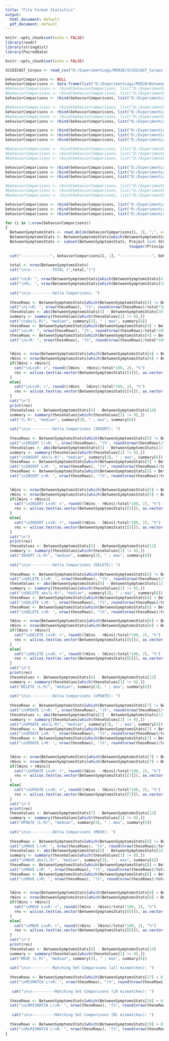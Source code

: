 ```yaml
---
title: "File Format Statistics"
output:
  html_document: default
  pdf_document: default
---
```


```r
knitr::opts_chunk$set(echo = FALSE)
library(readr)
library(stringdist)
library(PairedData)
```

```r
knitr::opts_chunk$set(echo = FALSE)

SCCDICAST_Corpus <- read_csv("D:/ExperimentLogs/MSR20/SCCDICAST_Corpus.csv")

behaviorComparisons <- NULL
behaviorComparisons <- data.frame(list("D:/ExperimentLogs/MSR20/BetweenSymptomsStats_2048_48.txt", "F*(2048)rl,et", "F(48)rl,et"), stringsAsFactors = FALSE)
#behaviorComparisons <- rbind(behaviorComparisons, list("D:/ExperimentLogs/MSR20/BetweenSymptomsStats_2042_42.txt", "F*(2042)rl,it", "F(42)rl,it"))
#behaviorComparisons <- rbind(behaviorComparisons, list("D:/ExperimentLogs/MSR20/BetweenSymptomsStats_2032_32.txt", "F*(2032)dl,it", "F(32)dl,it"))
behaviorComparisons <- rbind(behaviorComparisons, list("D:/ExperimentLogs/MSR20/BetweenSymptomsStats_2010_10.txt", "F*(2010)dl,et", "F(10)dl,et"))

#behaviorComparisons <- rbind(behaviorComparisons, list("D:/ExperimentLogs/MSR20/BetweenSymptomsStats_2040_1040.txt", "P*(2040)rl,it", "P(1040)rl,it"))
behaviorComparisons <- rbind(behaviorComparisons, list("D:/ExperimentLogs/MSR20/BetweenSymptomsStats_2038_1038.txt", "P*(2038)dl,et", "P(1038)rl,et"))
#behaviorComparisons <- rbind(behaviorComparisons, list("D:/ExperimentLogs/MSR20/BetweenSymptomsStats_2030_1030.txt", "P*(2030)dl,it", "P(1030)dl,it"))
behaviorComparisons <- rbind(behaviorComparisons, list("D:/ExperimentLogs/MSR20/BetweenSymptomsStats_2028_1028.txt", "P*(2028)dl,et", "P(1028)dl,et"))

behaviorComparisons <- rbind(behaviorComparisons, list("D:/ExperimentLogs/MSR20/BetweenSymptomsStats_2010_2048.txt", "F*(2010)dl,et", "F*(2048)rl,et"))
behaviorComparisons <- rbind(behaviorComparisons, list("D:/ExperimentLogs/MSR20/BetweenSymptomsStats_2028_2038.txt", "P*(2028)dl,et", "P*(2038)rl,et"))
behaviorComparisons <- rbind(behaviorComparisons, list("D:/ExperimentLogs/MSR20/BetweenSymptomsStats_1050_1054.txt", "L(1050)dl,et", "L(1054)rl,et"))

#behaviorComparisons <- rbind(behaviorComparisons, list("D:/ExperimentLogs/MSR20/BetweenSymptomsStats_2042_2040.txt", "F*(2042)rl,it", "P*(2040)rl,it"))
#behaviorComparisons <- rbind(behaviorComparisons, list("D:/ExperimentLogs/MSR20/BetweenSymptomsStats_2042_1056.txt", "F*(2042)rl,it", "L(1056)rl,it"))
#behaviorComparisons <- rbind(behaviorComparisons, list("D:/ExperimentLogs/MSR20/BetweenSymptomsStats_2040_1056.txt", "P*(2040)rl,it", "L(1056)rl,it"))

behaviorComparisons <- rbind(behaviorComparisons, list("D:/ExperimentLogs/MSR20/BetweenSymptomsStats_2048_2038.txt", "F*(2048)rl,et", "P*(2038)rl,et"))
behaviorComparisons <- rbind(behaviorComparisons, list("D:/ExperimentLogs/MSR20/BetweenSymptomsStats_2048_1054.txt", "F*(2048)rl,et", "L(1054)rl,et"))
behaviorComparisons <- rbind(behaviorComparisons, list("D:/ExperimentLogs/MSR20/BetweenSymptomsStats_2038_1054.txt", "P*(2038)rl,et", "L(1054)rl,et"))

#behaviorComparisons <- rbind(behaviorComparisons, list("D:/ExperimentLogs/MSR20/BetweenSymptomsStats_2032_2030.txt", "F*(2032)dl,it", "P*(2030)dl,it"))
#behaviorComparisons <- rbind(behaviorComparisons, list("D:/ExperimentLogs/MSR20/BetweenSymptomsStats_2032_1052.txt", "F*(2032)dl,it", "L(1052)dl,it"))
#behaviorComparisons <- rbind(behaviorComparisons, list("D:/ExperimentLogs/MSR20/BetweenSymptomsStats_2030_1052.txt", "P*(2030)dl,it", "L(1052)dl,it"))

behaviorComparisons <- rbind(behaviorComparisons, list("D:/ExperimentLogs/MSR20/BetweenSymptomsStats_2010_2028.txt", "F*(2010)dl,et", "P*(2028)dl,et"))
behaviorComparisons <- rbind(behaviorComparisons, list("D:/ExperimentLogs/MSR20/BetweenSymptomsStats_2010_1050.txt", "F*(2010)dl,et", "L(1050)dl,et"))
behaviorComparisons <- rbind(behaviorComparisons, list("D:/ExperimentLogs/MSR20/BetweenSymptomsStats_2028_1050.txt", "P*(2028)dl,et", "L(1050)dl,et"))

for (i in 1:nrow(behaviorComparisons)) 
{
  BetweenSymptomsStats <- read_delim(behaviorComparisons[i, 1], ";", escape_double = FALSE, trim_ws = TRUE)
  BetweenSymptomsStats <- BetweenSymptomsStats[which(BetweenSymptomsStats[4] > 0 & BetweenSymptomsStats[10] > 0),] 
  BetweenSymptomsStats <- subset(BetweenSymptomsStats, Project %in% SCCDICAST_Corpus$Project & 
                                                       toupper(PrincipalRevisionPair) %in% SCCDICAST_Corpus$RevisionPair_Id) 
  
  cat("-------------", behaviorComparisons[i, 1], "--------------", behaviorComparisons[i, 2], behaviorComparisons[i, 3])  
  
  total <- nrow(BetweenSymptomsStats)
  cat("\n\n----------TOTAL (",total,")")

  cat("\nLR: ", nrow(BetweenSymptomsStats[which(BetweenSymptomsStats[4] != 0),]), "(%", round(nrow(BetweenSymptomsStats[which(BetweenSymptomsStats[4] != 0),])/total*100, 2), ")")
  cat("\nRL: ", nrow(BetweenSymptomsStats[which(BetweenSymptomsStats[10] != 0),]), "(%", round(nrow(BetweenSymptomsStats[which(BetweenSymptomsStats[10] != 0),])/total*100, 2), ")")
  
  cat("\n\n----------Delta Comparisons: ")
  
  theseRows <- BetweenSymptomsStats[which(BetweenSymptomsStats[4] != BetweenSymptomsStats[10]),]
  cat("\nL!=R: ", nrow(theseRows), "(%", round(nrow(theseRows)/total*100, 2), ")")
  theseValues <- abs(BetweenSymptomsStats[4] - BetweenSymptomsStats[10])
  summary <- summary(theseValues[which(theseValues[1] != 0),])
  cat("\nabs(L-R)", "median", summary[3], " ; max", summary[6])
  theseRows <- BetweenSymptomsStats[which(BetweenSymptomsStats[4] < BetweenSymptomsStats[10]),]
  cat("\nL<R: ", nrow(theseRows), "(%", round(nrow(theseRows)/total*100, 2), ")")
  theseRows <- BetweenSymptomsStats[which(BetweenSymptomsStats[4] > BetweenSymptomsStats[10]),]
  cat("\nL>R: ", nrow(theseRows), "(%", round(nrow(theseRows)/total*100, 2), ")")

  
  lWins <- nrow(BetweenSymptomsStats[which(BetweenSymptomsStats[4] < BetweenSymptomsStats[10]),])
  rWins <- nrow(BetweenSymptomsStats[which(BetweenSymptomsStats[4] > BetweenSymptomsStats[10]),])
  if(lWins > rWins){
    cat("\nLvsR: <", round((lWins - rWins)/total*100, 2), "%")
    res <- wilcox.test(as.vector(BetweenSymptomsStats[[4]]), as.vector(BetweenSymptomsStats[[10]]), paired = TRUE, alternative = "less")
  }
  else{
    cat("\nLvsR: >", round((rWins - lWins)/total*100, 2), "%")
    res <- wilcox.test(as.vector(BetweenSymptomsStats[[4]]), as.vector(BetweenSymptomsStats[[10]]), paired = TRUE, alternative = "great")
  }
  cat("\n")
  print(res)
  theseValues <- BetweenSymptomsStats[4] - BetweenSymptomsStats[10]
  summary <- summary(theseValues[which(theseValues[1] != 0),])
  cat("(L-R)", "median", summary[3], " ; max", summary[6])
  
  cat("\n\n----------Delta Comparisons (INSERT): ")
  
  theseRows <- BetweenSymptomsStats[which(BetweenSymptomsStats[5] != BetweenSymptomsStats[11]),]
  cat("\nINSERT L!=R: ", nrow(theseRows), "(%", round(nrow(theseRows)/total*100, 2), ")")
  theseValues <- abs(BetweenSymptomsStats[5] - BetweenSymptomsStats[11])
  summary <- summary(theseValues[which(theseValues[1] != 0),])
  cat("\nINSERT abs(L-R)", "median", summary[3], " ; max", summary[6])
  theseRows <- BetweenSymptomsStats[which(BetweenSymptomsStats[5] < BetweenSymptomsStats[11]),]
  cat("\nINSERT L<R: ", nrow(theseRows), "(%", round(nrow(theseRows)/total*100, 2), ")")
  theseRows <- BetweenSymptomsStats[which(BetweenSymptomsStats[5] > BetweenSymptomsStats[11]),]
  cat("\nINSERT L>R: ", nrow(theseRows), "(%", round(nrow(theseRows)/total*100, 2), ")")

  
  lWins <- nrow(BetweenSymptomsStats[which(BetweenSymptomsStats[5] < BetweenSymptomsStats[11]),])
  rWins <- nrow(BetweenSymptomsStats[which(BetweenSymptomsStats[5] > BetweenSymptomsStats[11]),])
  if(lWins > rWins){
    cat("\nINSERT LvsR: <", round((lWins - rWins)/total*100, 2), "%")
    res <- wilcox.test(as.vector(BetweenSymptomsStats[[5]]), as.vector(BetweenSymptomsStats[[11]]), paired = TRUE, alternative = "less")
  }
  else{
    cat("\nINSERT LvsR: >", round((rWins - lWins)/total*100, 2), "%")
    res <- wilcox.test(as.vector(BetweenSymptomsStats[[5]]), as.vector(BetweenSymptomsStats[[11]]), paired = TRUE, alternative = "great")
  }
  cat("\n")
  print(res)
  theseValues <- BetweenSymptomsStats[5] - BetweenSymptomsStats[11]
  summary <- summary(theseValues[which(theseValues[1] != 0),])
  cat("INSERT (L-R)", "median", summary[3], " ; max", summary[6])
  
  cat("\n\n----------Delta Comparisons (DELETE): ")
  
  theseRows <- BetweenSymptomsStats[which(BetweenSymptomsStats[6] != BetweenSymptomsStats[12]),]
  cat("\nDELETE L!=R: ", nrow(theseRows), "(%", round(nrow(theseRows)/total*100, 2), ")")
  theseValues <- abs(BetweenSymptomsStats[6] - BetweenSymptomsStats[12])
  summary <- summary(theseValues[which(theseValues[1] != 0),])
  cat("\nDELETE abs(L-R)", "median", summary[3], " ; max", summary[6])
  theseRows <- BetweenSymptomsStats[which(BetweenSymptomsStats[6] < BetweenSymptomsStats[12]),]
  cat("\nDELETE L<R: ", nrow(theseRows), "(%", round(nrow(theseRows)/total*100, 2), ")")
  theseRows <- BetweenSymptomsStats[which(BetweenSymptomsStats[6] > BetweenSymptomsStats[12]),]
  cat("\nDELETE L>R: ", nrow(theseRows), "(%", round(nrow(theseRows)/total*100, 2), ")")

  lWins <- nrow(BetweenSymptomsStats[which(BetweenSymptomsStats[6] < BetweenSymptomsStats[12]),])
  rWins <- nrow(BetweenSymptomsStats[which(BetweenSymptomsStats[6] > BetweenSymptomsStats[12]),])
  if(lWins > rWins){
    cat("\nDELETE LvsR: <", round((lWins - rWins)/total*100, 2), "%")
    res <- wilcox.test(as.vector(BetweenSymptomsStats[[6]]), as.vector(BetweenSymptomsStats[[12]]), paired = TRUE, alternative = "less")
  }
  else{
    cat("\nDELETE LvsR: >", round((rWins - lWins)/total*100, 2), "%")
    res <- wilcox.test(as.vector(BetweenSymptomsStats[[6]]), as.vector(BetweenSymptomsStats[[12]]), paired = TRUE, alternative = "great")
  }
  cat("\n")
  print(res)
  theseValues <- BetweenSymptomsStats[6] - BetweenSymptomsStats[12]
  summary <- summary(theseValues[which(theseValues[1] != 0),])
  cat("DELETE (L-R)", "median", summary[3], " ; max", summary[6])
  
  cat("\n\n----------Delta Comparisons (UPDATE): ")
  
  theseRows <- BetweenSymptomsStats[which(BetweenSymptomsStats[7] != BetweenSymptomsStats[13]),]
  cat("\nUPDATE L!=R: ", nrow(theseRows), "(%", round(nrow(theseRows)/total*100, 2), ")")
  theseValues <- abs(BetweenSymptomsStats[7] - BetweenSymptomsStats[13])
  summary <- summary(theseValues[which(theseValues[1] != 0),])
  cat("\nUPDATE abs(L-R)", "median", summary[3], " ; max", summary[6])
  theseRows <- BetweenSymptomsStats[which(BetweenSymptomsStats[7] < BetweenSymptomsStats[13]),]
  cat("\nUPDATE L<R: ", nrow(theseRows), "(%", round(nrow(theseRows)/total*100, 2), ")")
  theseRows <- BetweenSymptomsStats[which(BetweenSymptomsStats[7] > BetweenSymptomsStats[13]),]
  cat("\nUPDATE L>R: ", nrow(theseRows), "(%", round(nrow(theseRows)/total*100, 2), ")")

  
  lWins <- nrow(BetweenSymptomsStats[which(BetweenSymptomsStats[7] < BetweenSymptomsStats[13]),])
  rWins <- nrow(BetweenSymptomsStats[which(BetweenSymptomsStats[7] > BetweenSymptomsStats[13]),])
  if(lWins > rWins){
    cat("\nUPDATE LvsR: <", round((lWins - rWins)/total*100, 2), "%")
    res <- wilcox.test(as.vector(BetweenSymptomsStats[[7]]), as.vector(BetweenSymptomsStats[[13]]), paired = TRUE, alternative = "less")
  }
  else{
    cat("\nUPDATE LvsR: >", round((rWins - lWins)/total*100, 2), "%")
    res <- wilcox.test(as.vector(BetweenSymptomsStats[[7]]), as.vector(BetweenSymptomsStats[[13]]), paired = TRUE, alternative = "great")
  }
  cat("\n")
  print(res)
  theseValues <- BetweenSymptomsStats[7] - BetweenSymptomsStats[13]
  summary <- summary(theseValues[which(theseValues[1] != 0),])
  cat("UPDATE (L-R)", "median", summary[3], " ; max", summary[6])
  
  cat("\n\n----------Delta Comparisons (MOVE): ")
  
  theseRows <- BetweenSymptomsStats[which(BetweenSymptomsStats[8] != BetweenSymptomsStats[14]),]
  cat("\nMOVE L!=R: ", nrow(theseRows), "(%", round(nrow(theseRows)/total*100, 2), ")")
  theseValues <- abs(BetweenSymptomsStats[8] - BetweenSymptomsStats[14])
  summary <- summary(theseValues[which(theseValues[1] != 0),])
  cat("\nMOVE abs(L-R)", "median", summary[3], " ; max", summary[6])
  theseRows <- BetweenSymptomsStats[which(BetweenSymptomsStats[8] < BetweenSymptomsStats[14]),]
  cat("\nMOVE L<R: ", nrow(theseRows), "(%", round(nrow(theseRows)/total*100, 2), ")")
  theseRows <- BetweenSymptomsStats[which(BetweenSymptomsStats[8] > BetweenSymptomsStats[14]),]
  cat("\nMOVE L>R: ", nrow(theseRows), "(%", round(nrow(theseRows)/total*100, 2), ")")

  
  lWins <- nrow(BetweenSymptomsStats[which(BetweenSymptomsStats[8] < BetweenSymptomsStats[14]),])
  rWins <- nrow(BetweenSymptomsStats[which(BetweenSymptomsStats[8] > BetweenSymptomsStats[14]),])
  if(lWins > rWins){
    cat("\nMOVE LvsR: <", round((lWins - rWins)/total*100, 2), "%")
    res <- wilcox.test(as.vector(BetweenSymptomsStats[[8]]), as.vector(BetweenSymptomsStats[[14]]), paired = TRUE, alternative = "less")
  }
  else{
    cat("\nMOVE LvsR: >", round((rWins - lWins)/total*100, 2), "%")
    res <- wilcox.test(as.vector(BetweenSymptomsStats[[8]]), as.vector(BetweenSymptomsStats[[14]]), paired = TRUE, alternative = "great")
  }
  cat("\n")
  print(res)
  theseValues <- BetweenSymptomsStats[8] - BetweenSymptomsStats[14]
  summary <- summary(theseValues[which(theseValues[1] != 0),])
  cat("MOVE (L-R)", "median", summary[3], " ; max", summary[6])
  
  cat("\n\n----------Matching Set Comparisons (all mismatches): ")
  
  theseRows <- BetweenSymptomsStats[which(BetweenSymptomsStats[27] > 0),]
  cat("\nMISMATCH L!=R: ", nrow(theseRows), "(%", round(nrow(theseRows)/total*100, 2), ")")
  
   cat("\n\n----------Matching Set Comparisons (LR mismatches): ")
  
  theseRows <- BetweenSymptomsStats[which(BetweenSymptomsStats[28] > 0),]
  cat("\nLRMISMATCH L!=R: ", nrow(theseRows), "(%", round(nrow(theseRows)/total*100, 2), ")")
  
   cat("\n\n----------Matching Set Comparisons (RL mismatches): ")
  
  theseRows <- BetweenSymptomsStats[which(BetweenSymptomsStats[29] > 0),]
  cat("\nRLMISMATCH L!=R: ", nrow(theseRows), "(%", round(nrow(theseRows)/total*100, 2), ")")
}
```